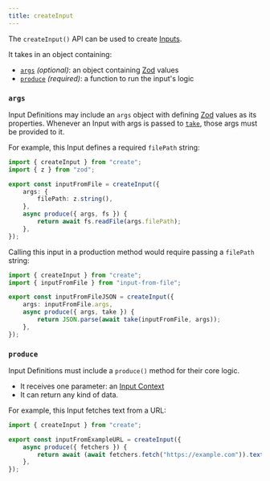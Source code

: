 ```yaml
---
title: createInput
---
```


The `createInput()` API can be used to create [Inputs](/build/concepts/inputs).

It takes in an object containing:

- [`args`](#args) _(optional)_: an object containing [Zod](https://zod.dev) values
- [`produce`](#produce) _(required)_: a function to run the input's logic

### `args`

Input Definitions may include an `args` object with defining [Zod](https://zod.dev) values as its properties.
Whenever an Input with args is passed to [`take`](/build/details/contexts#input-take), those args must be provided to it.

For example, this Input defines a required `filePath` string:

```ts
import { createInput } from "create";
import { z } from "zod";

export const inputFromFile = createInput({
	args: {
		filePath: z.string(),
	},
	async produce({ args, fs }) {
		return await fs.readFile(args.filePath);
	},
});
```

Calling this input in a production method would require passing a `filePath` string:

```ts
import { createInput } from "create";
import { inputFromFile } from "input-from-file";

export const inputFromFileJSON = createInput({
	args: inputFromFile.args,
	async produce({ args, take }) {
		return JSON.parse(await take(inputFromFile, args));
	},
});
```

### `produce`

Input Definitions must include a `produce()` method for their core logic.

- It receives one parameter: an [Input Context](/build/details/contexts#input-context)
- It can return any kind of data.

For example, this Input fetches text from a URL:

```ts
import { createInput } from "create";

export const inputFromExampleURL = createInput({
	async produce({ fetchers }) {
		return await (await fetchers.fetch("https://example.com")).text();
	},
});
```
